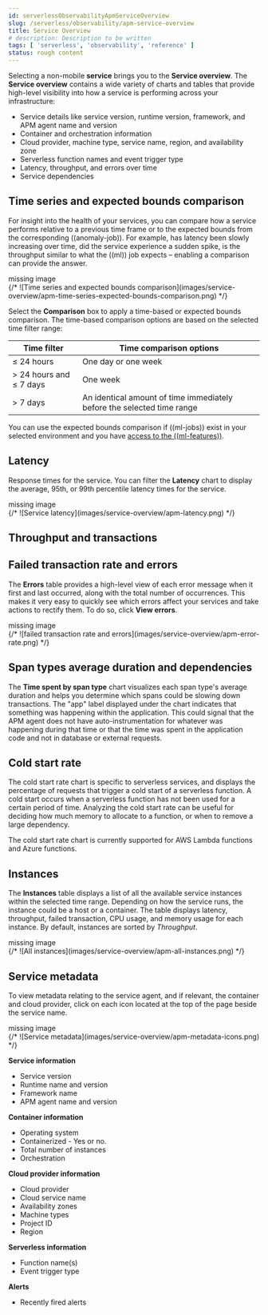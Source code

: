 ```yaml
---
id: serverlessObservabilityApmServiceOverview
slug: /serverless/observability/apm-service-overview
title: Service Overview
# description: Description to be written
tags: [ 'serverless', 'observability', 'reference' ]
status: rough content
---
```



<RoughContent />


<div id="service-overview"></div>

Selecting a non-mobile <DocLink id="serverlessObservabilityApmServices">**service**</DocLink> brings you to the **Service overview**.
The **Service overview** contains a wide variety of charts and tables that provide
high-level visibility into how a service is performing across your infrastructure:

* Service details like service version, runtime version, framework, and APM agent name and version
* Container and orchestration information
* Cloud provider, machine type, service name, region, and availability zone
* Serverless function names and event trigger type
* Latency, throughput, and errors over time
* Service dependencies

<div id="service-time-comparison"></div>

## Time series and expected bounds comparison

For insight into the health of your services, you can compare how a service
performs relative to a previous time frame or to the expected bounds from the
corresponding ((anomaly-job)). For example, has latency been slowly increasing
over time, did the service experience a sudden spike, is the throughput similar
to what the ((ml)) job expects – enabling a comparison can provide the answer.

<div style={{ backgroundColor: "#F1F4FA", width: "100%", height: "250px", textAlign: "center", paddingTop: "110px", marginBottom: "20px" }}><DocIcon type="image" title="missing image"/> missing image</div>
{/* ![Time series and expected bounds comparison](images/service-overview/apm-time-series-expected-bounds-comparison.png) */}

Select the **Comparison** box to apply a time-based or expected bounds comparison.
The time-based comparison options are based on the selected time filter range:

| Time filter | Time comparison options |
|---|---|
| ≤ 24 hours | One day or one week |
| \> 24 hours and ≤ 7 days | One week |
| \> 7 days | An identical amount of time immediately before the selected time range |

You can use the expected bounds comparison if ((ml-jobs)) exist in your selected
environment and you have
[access to the ((ml-features))](((ml-docs))/setup.html#kib-visibility-spaces).

<div id="service-latency"></div>

## Latency

Response times for the service. You can filter the **Latency** chart to display the average,
95th, or 99th percentile latency times for the service.

<div style={{ backgroundColor: "#F1F4FA", width: "100%", height: "250px", textAlign: "center", paddingTop: "110px", marginBottom: "20px" }}><DocIcon type="image" title="missing image"/> missing image</div>
{/* ![Service latency](images/service-overview/apm-latency.png) */}

<div id="service-throughput-transactions"></div>

## Throughput and transactions

<Snippet1 />

<div id="service-error-rates"></div>

## Failed transaction rate and errors

<Snippet2 />

The **Errors** table provides a high-level view of each error message when it first and last occurred,
along with the total number of occurrences. This makes it very easy to quickly see which errors affect
your services and take actions to rectify them. To do so, click **View errors**.

<div style={{ backgroundColor: "#F1F4FA", width: "100%", height: "250px", textAlign: "center", paddingTop: "110px", marginBottom: "20px" }}><DocIcon type="image" title="missing image"/> missing image</div>
{/* ![failed transaction rate and errors](images/service-overview/apm-error-rate.png) */}

<div id="service-span-duration"></div>

## Span types average duration and dependencies

The **Time spent by span type** chart visualizes each span type's average duration and helps you determine
which spans could be slowing down transactions. The "app" label displayed under the
chart indicates that something was happening within the application. This could signal that the APM
agent does not have auto-instrumentation for whatever was happening during that time or that the time was spent in the
application code and not in database or external requests.

<Snippet3 />

<div id="service-cold-start"></div>

## Cold start rate

The cold start rate chart is specific to serverless services, and displays the
percentage of requests that trigger a cold start of a serverless function.
A cold start occurs when a serverless function has not been used for a certain period of time.
Analyzing the cold start rate can be useful for deciding how much memory to allocate to a function,
or when to remove a large dependency.

The cold start rate chart is currently supported for <DocLink id="serverlessObservabilityApmObserveLambdaFunctions" section="cold-starts">AWS Lambda</DocLink>
functions and Azure functions.

<div id="service-instances"></div>

## Instances

The **Instances** table displays a list of all the available service instances within the selected time range.
Depending on how the service runs, the instance could be a host or a container. The table displays latency, throughput,
failed transaction, CPU usage, and memory usage for each instance. By default, instances are sorted by _Throughput_.

<div style={{ backgroundColor: "#F1F4FA", width: "100%", height: "250px", textAlign: "center", paddingTop: "110px", marginBottom: "20px" }}><DocIcon type="image" title="missing image"/> missing image</div>
{/* ![All instances](images/service-overview/apm-all-instances.png) */}

<div id="service-metadata"></div>

## Service metadata

To view metadata relating to the service agent, and if relevant, the container and cloud provider,
click on each icon located at the top of the page beside the service name.

<div style={{ backgroundColor: "#F1F4FA", width: "100%", height: "250px", textAlign: "center", paddingTop: "110px", marginBottom: "20px" }}><DocIcon type="image" title="missing image"/> missing image</div>
{/* ![Service metadata](images/service-overview/apm-metadata-icons.png) */}

**Service information**

* Service version
* Runtime name and version
* Framework name
* APM agent name and version

**Container information**

* Operating system
* Containerized - Yes or no.
* Total number of instances
* Orchestration

**Cloud provider information**

* Cloud provider
* Cloud service name
* Availability zones
* Machine types
* Project ID
* Region

**Serverless information**

* Function name(s)
* Event trigger type

**Alerts**

* Recently fired alerts

